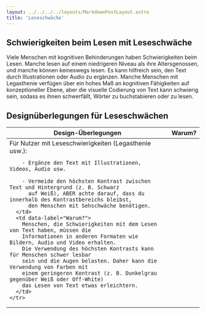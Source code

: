 ```yaml
---
layout: ../../../../layouts/MarkdownPostLayout.astro
title: 'Leseschwäche'
---
```


## Schwierigkeiten beim Lesen mit Leseschwäche

Viele Menschen mit kognitiven Behinderungen haben Schwierigkeiten beim Lesen. Manche lesen auf einem
niedrigeren Niveau als ihre Altersgenossen, und manche können keineswegs lesen. Es kann hilfreich
sein, den Text durch Illustrationen oder Audio zu ergänzen. Manche Menschen mit Legasthenie verfügen
über ein hohes Maß an kognitiven Fähigkeiten auf konzeptioneller Ebene, aber die visuelle Codierung
von Text kann schwierig sein, sodass es ihnen schwerfällt, Wörter zu buchstabieren oder zu lesen.

## Designüberlegungen für Leseschwächen

<table>
  <thead>
    <tr>
      <th>Design-Überlegungen</th>
      <th>Warum?</th>
    </tr>
  </thead>
  <tbody>
    <tr>
      <td data-label="Design-Überlegungen">
        Für Nutzer mit Leseschwierigkeiten (Legasthenie usw.):

        - Ergänze den Text mit Illustrationen, Videos, Audio usw.

        - Vermeide den höchsten Kontrast zwischen Text und Hintergrund (z. B. Schwarz
          auf Weiß), ABER achte darauf, dass du innerhalb des Kontrastbereichs bleibst,
          den Menschen mit Sehschwäche benötigen.
      </td>
      <td data-label="Warum?">
        Menschen, die Schwierigkeiten mit dem Lesen von Text haben, müssen die
        Informationen in anderen Formaten wie Bildern, Audio und Video erhalten.
        Die Verwendung des höchsten Kontrasts kann für Menschen schwer lesbar
        sein und die Augen belasten. Daher kann die Verwendung von Farben mit
        einem geringeren Kontrast (z. B. Dunkelgrau gegenüber Weiß oder Off-White)
        das Lesen von Text etwas erleichtern.
      </td>
    </tr>

  </tbody>
</table>
